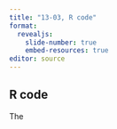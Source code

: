 ```yaml
---
title: "13-03, R code"
format: 
  revealjs:
    slide-number: true
    embed-resources: true
editor: source
---
```


## R code

:::notes
The
:::
  
